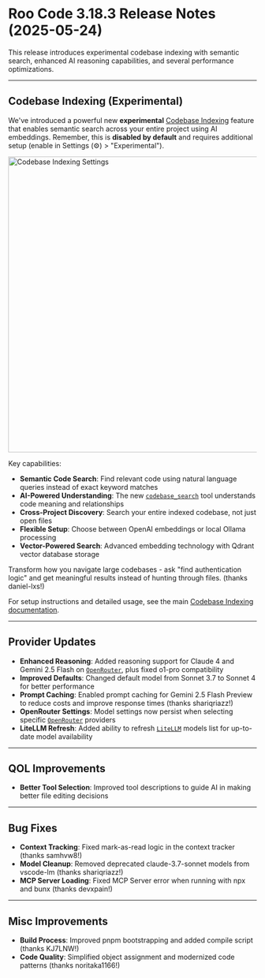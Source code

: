 # Roo Code 3.18.3 Release Notes (2025-05-24)

This release introduces experimental codebase indexing with semantic search, enhanced AI reasoning capabilities, and several performance optimizations.

---

## Codebase Indexing (Experimental)
We've introduced a powerful new **experimental** [Codebase Indexing](/features/codebase-indexing) feature that enables semantic search across your entire project using AI embeddings. Remember, this is **disabled by default** and requires additional setup (enable in Settings (⚙️) > "Experimental").

<img src="/img/codebase-indexing/codebase-indexing.png" alt="Codebase Indexing Settings" width="600" />

Key capabilities:
*   **Semantic Code Search**: Find relevant code using natural language queries instead of exact keyword matches
*   **AI-Powered Understanding**: The new [`codebase_search`](/advanced-usage/available-tools/codebase-search) tool understands code meaning and relationships
*   **Cross-Project Discovery**: Search your entire indexed codebase, not just open files
*   **Flexible Setup**: Choose between OpenAI embeddings or local Ollama processing
*   **Vector-Powered Search**: Advanced embedding technology with Qdrant vector database storage

Transform how you navigate large codebases - ask "find authentication logic" and get meaningful results instead of hunting through files. (thanks daniel-lxs!)

For setup instructions and detailed usage, see the main [Codebase Indexing documentation](/features/codebase-indexing).

---

## Provider Updates

*   **Enhanced Reasoning**: Added reasoning support for Claude 4 and Gemini 2.5 Flash on [`OpenRouter`](/providers/openrouter), plus fixed o1-pro compatibility
*   **Improved Defaults**: Changed default model from Sonnet 3.7 to Sonnet 4 for better performance
*   **Prompt Caching**: Enabled prompt caching for Gemini 2.5 Flash Preview to reduce costs and improve response times (thanks shariqriazz!)
*   **OpenRouter Settings**: Model settings now persist when selecting specific [`OpenRouter`](/providers/openrouter) providers
*   **LiteLLM Refresh**: Added ability to refresh [`LiteLLM`](/providers/litellm) models list for up-to-date model availability

---

## QOL Improvements

*   **Better Tool Selection**: Improved tool descriptions to guide AI in making better file editing decisions

---

## Bug Fixes

*   **Context Tracking**: Fixed mark-as-read logic in the context tracker (thanks samhvw8!)
*   **Model Cleanup**: Removed deprecated claude-3.7-sonnet models from vscode-lm (thanks shariqriazz!)
*   **MCP Server Loading**: Fixed MCP Server error when running with npx and bunx (thanks devxpain!)

---

## Misc Improvements

*   **Build Process**: Improved pnpm bootstrapping and added compile script (thanks KJ7LNW!)
*   **Code Quality**: Simplified object assignment and modernized code patterns (thanks noritaka1166!)